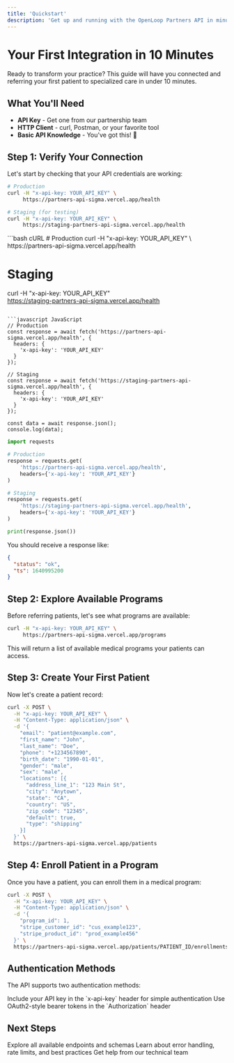 ```yaml
---
title: 'Quickstart'
description: 'Get up and running with the OpenLoop Partners API in minutes'
---
```


# Your First Integration in 10 Minutes

Ready to transform your practice? This guide will have you connected and referring your first patient to specialized care in under 10 minutes.

## What You'll Need

- **API Key** - Get one from our partnership team
- **HTTP Client** - curl, Postman, or your favorite tool
- **Basic API Knowledge** - You've got this! 💪

## Step 1: Verify Your Connection

Let's start by checking that your API credentials are working:

```bash
# Production
curl -H "x-api-key: YOUR_API_KEY" \
     https://partners-api-sigma.vercel.app/health

# Staging (for testing)
curl -H "x-api-key: YOUR_API_KEY" \
     https://staging-partners-api-sigma.vercel.app/health
```

<CodeGroup>
```bash cURL
# Production
curl -H "x-api-key: YOUR_API_KEY" \
     https://partners-api-sigma.vercel.app/health

# Staging
curl -H "x-api-key: YOUR_API_KEY" \
     https://staging-partners-api-sigma.vercel.app/health
```

```javascript JavaScript
// Production
const response = await fetch('https://partners-api-sigma.vercel.app/health', {
  headers: {
    'x-api-key': 'YOUR_API_KEY'
  }
});

// Staging
const response = await fetch('https://staging-partners-api-sigma.vercel.app/health', {
  headers: {
    'x-api-key': 'YOUR_API_KEY'
  }
});

const data = await response.json();
console.log(data);
```

```python Python
import requests

# Production
response = requests.get(
    'https://partners-api-sigma.vercel.app/health',
    headers={'x-api-key': 'YOUR_API_KEY'}
)

# Staging
response = requests.get(
    'https://staging-partners-api-sigma.vercel.app/health',
    headers={'x-api-key': 'YOUR_API_KEY'}
)

print(response.json())
```
</CodeGroup>

You should receive a response like:
```json
{
  "status": "ok",
  "ts": 1640995200
}
```

## Step 2: Explore Available Programs

Before referring patients, let's see what programs are available:

```bash
curl -H "x-api-key: YOUR_API_KEY" \
     https://partners-api-sigma.vercel.app/programs
```

This will return a list of available medical programs your patients can access.

## Step 3: Create Your First Patient

Now let's create a patient record:

```bash
curl -X POST \
  -H "x-api-key: YOUR_API_KEY" \
  -H "Content-Type: application/json" \
  -d '{
    "email": "patient@example.com",
    "first_name": "John",
    "last_name": "Doe",
    "phone": "+1234567890",
    "birth_date": "1990-01-01",
    "gender": "male",
    "sex": "male",
    "locations": [{
      "address_line_1": "123 Main St",
      "city": "Anytown",
      "state": "CA",
      "country": "US",
      "zip_code": "12345",
      "default": true,
      "type": "shipping"
    }]
  }' \
  https://partners-api-sigma.vercel.app/patients
```

## Step 4: Enroll Patient in a Program

Once you have a patient, you can enroll them in a medical program:

```bash
curl -X POST \
  -H "x-api-key: YOUR_API_KEY" \
  -H "Content-Type: application/json" \
  -d '{
    "program_id": 1,
    "stripe_customer_id": "cus_example123",
    "stripe_product_id": "prod_example456"
  }' \
  https://partners-api-sigma.vercel.app/patients/PATIENT_ID/enrollments
```

## Authentication Methods

The API supports two authentication methods:

<CardGroup cols={2}>
  <Card title="API Key" icon="key">
    Include your API key in the `x-api-key` header for simple authentication
  </Card>
  <Card title="Bearer Token" icon="shield">
    Use OAuth2-style bearer tokens in the `Authorization` header
  </Card>
</CardGroup>

## Next Steps

<CardGroup cols={3}>
  <Card title="API Reference" icon="code" href="/api-reference">
    Explore all available endpoints and schemas
  </Card>
  <Card title="Development Guide" icon="wrench" href="/development">
    Learn about error handling, rate limits, and best practices
  </Card>
  <Card title="Contact Support" icon="envelope" href="https://openloophealth.com/contact">
    Get help from our technical team
  </Card>
</CardGroup>
